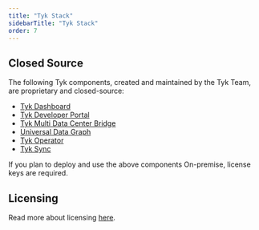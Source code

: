 ```yaml
---
title: "Tyk Stack"
sidebarTitle: "Tyk Stack"
order: 7
---
```



<OssProductListInclude/>

## Closed Source

The following Tyk components, created and maintained by the Tyk Team, are proprietary and closed-source:

* [Tyk Dashboard](/docs/5.7/tyk-dashboard)
* [Tyk Developer Portal](/docs/5.7/tyk-developer-portal)
* [Tyk Multi Data Center Bridge](/docs/5.7/api-management/mdcb#managing-geographically-distributed-gateways-to-minimize-latency-and-protect-data-sovereignty)
* [Universal Data Graph](/docs/5.7/api-management/data-graph#overview)
* [Tyk Operator](/docs/5.7/api-management/automations/operator#what-is-tyk-operator)
* [Tyk Sync](/docs/5.7/api-management/automations/sync)

If you plan to deploy and use the above components On-premise, license keys are required.

## Licensing
Read more about licensing [here](/docs/5.7/apim#licensing).